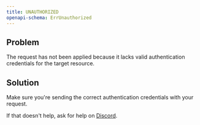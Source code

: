 ```yaml
---
title: UNAUTHORIZED
openapi-schema: ErrUnauthorized
---
```


## Problem

The request has not been applied because it lacks valid authentication credentials for the target resource.

## Solution

Make sure you're sending the correct authentication credentials with your request.

If that doesn't help, ask for help on [Discord](https://openstatus.dev/discord).